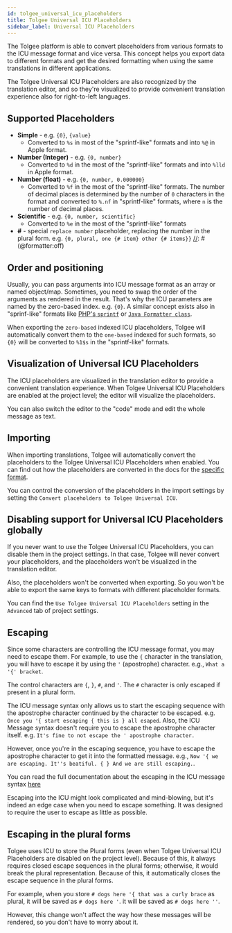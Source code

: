 ```yaml
---
id: tolgee_universal_icu_placeholders
title: Tolgee Universal ICU Placeholders
sidebar_label: Universal ICU Placeholders
---
```


The Tolgee platform is able to convert placeholders from various formats to the ICU message format and vice versa.
This concept helps you export data to different formats and get the desired formatting when using the
same translations in different applications.

The Tolgee Universal ICU Placeholders are also recognized by the translation editor, and so they're visualized to
provide convenient translation experience also for right-to-left languages.

## Supported Placeholders

[//]: # (@formatter:off)
- **Simple** - e.g. `{0}`, `{value}`
  - Converted to `%s` in most of the "sprintf-like" formats and into `%@` in Apple format.
- **Number (Integer)** - e.g. `{0, number}`
  - Converted to `%d` in the most of the "sprintf-like" formats and into `%lld` in Apple format.
- **Number (float)** - e.g. `{0, number, 0.000000}`
  - Converted to `%f` in the most of the "sprintf-like" formats. The number of decimal places is determined by the number
  of `0` characters in the format and converted to `%.nf` in "sprintf-like" formats, where `n` is the number of decimal places.
- **Scientific** - e.g. `{0, number, scientific}`
  - Converted to `%e` in the most of the "sprintf-like" formats
- **#** - special `replace number` placeholder, replacing the number in the plural form. e.g.
 `{0, plural, one {# item} other {# items}}`
[//]: # (@formatter:off)

## Order and positioning
Usually, you can pass arguments into ICU message format as an array or named object/map. Sometimes, you need to swap the
order of the arguments as rendered in the result. That's why the ICU parameters are named by the zero-based index. e.g. `{0}`.
A similar concept exists also in "sprinf-like" formats like
[PHP's `sprintf`](https://www.php.net/manual/en/function.sprintf.php) or
[`Java Formatter class`](https://docs.oracle.com/javase/8/docs/api/java/util/Formatter.html).

When exporting the `zero-based` indexed ICU placeholders, Tolgee will automatically convert them to the
`one-based` indexed for such formats, so `{0}` will be converted to `%1$s` in the "sprintf-like" formats.

## Visualization of Universal ICU Placeholders
The ICU placeholders are visualized in the translation editor to provide a convenient translation experience. When Tolgee
Universal ICU Placeholders are enabled at the project level; the editor will visualize the placeholders.


<ScreenshotWrapper src="/img/docs/platform/icu_placeholders/icu_placeholder_visualization.webp"
                   alt= "Visualized ICU placeholders"/>

You can also switch the editor to the "code" mode and edit the whole message as text.

<ScreenshotWrapper src="/img/docs/platform/icu_placeholders/icu_placeholder_code.webp" alt="ICU placeholders as code" />

## Importing

When importing translations, Tolgee will automatically convert the placeholders to the Tolgee Universal ICU Placeholders
when enabled. You can find out how the placeholders are converted in the docs for the [specific format](./supported_formats).

You can control the conversion of the placeholders in the import settings by setting the `Convert placeholders to Tolgee Universal ICU`.

<ScreenshotWrapper src="/img/docs/platform/icu_placeholders/import_controls.webp" alt="Import controls" />

## Disabling support for Universal ICU Placeholders globally

If you never want to use the Tolgee Universal ICU Placeholders, you can disable them in the project settings. In that case,
Tolgee will never convert your placeholders, and the placeholders won't be visualized in the translation editor.

Also, the placeholders won't be converted when exporting. So you won't be able to export the same keys to
formats with different placeholder formats.

You can find the `Use Tolgee Universal ICU Placeholders` setting in the `Advanced` tab of project settings.

<ScreenshotWrapper src="/img/docs/platform/icu_placeholders/disabling_icu_placeholders.webp"
                   alt= "Disabling ICU placeholders"/>

## Escaping
Since some characters are controlling the ICU message format, you may need to escape them. For example, to use the `{`
character in the translation, you will have to escape it by using the `'` (apostrophe) character. e.g., `What a '{' bracket`.

The control characters are `{`, `}`, `#`, and `'`. The `#` character is only escaped if present in a plural form.

The ICU message syntax only allows us to start the escaping sequence with the apostrophe character continued by the character
to be escaped. e.g. `Once you '{ start escaping { this is } all esaped`. Also, the ICU Message syntax doesn't require
you to escape the apostrophe character itself. e.g. `It's fine to not escape the ' apostrophe character.`

However, once you're in the escaping sequence, you have to escape the apostrophe character to get it into the
formatted message. e.g., `Now '{ we are escaping. It''s beatiful. { } And we are still escaping.`.

You can read the full documentation about the escaping in the ICU message syntax
[here](https://unicode-org.github.io/icu/userguide/format_parse/messages/#quotingescaping)

Escaping into the ICU might look complicated and mind-blowing, but it's indeed an edge case when you need to escape
something. It was designed to require the user to escape as little as possible.

## Escaping in the plural forms
Tolgee uses ICU to store the Plural forms (even when Tolgee Universal ICU Placeholders are disabled on the project level).
Because of this, it always requires closed escape sequences in the plural forms; otherwise, it would break the plural
representation. Because of this, it automatically closes the escape sequence in the plural forms.

For example, when you store `# dogs here '{ that was a curly brace` as plural, it will be saved as
`# dogs here '`. it will be saved as `# dogs here ''`.

However, this change won't affect the way how these messages will be rendered, so you don't have to worry about it.
